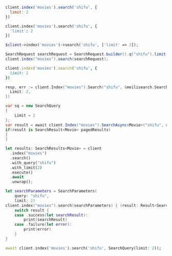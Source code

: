 <CodeGroup>

```javascript JS
client.index('movies').search('shifu', {
  limit: 2
})
```

```python Python
client.index('movies').search('shifu', {
  'limit': 2
})
```

```php PHP
$client->index('movies')->search('shifu', ['limit' => 2]);
```

```java Java
SearchRequest searchRequest = SearchRequest.builder().q("shifu").limit(2).build();
client.index("movies").search(searchRequest);
```

```ruby Ruby
client.index('movies').search('shifu', {
  limit: 2
})
```

```go Go
resp, err := client.Index("movies").Search("shifu", &meilisearch.SearchRequest{
  Limit: 2,
})
```

```csharp C#
var sq = new SearchQuery
{
    Limit = 2
};
var result = await client.Index("movies").SearchAsync<Movie>("shifu", sq);
if(result is SearchResult<Movie> pagedResults)
{
}
```

```rust Rust
let results: SearchResults<Movie> = client
  .index("movies")
  .search()
  .with_query("shifu")
  .with_limit(2)
  .execute()
  .await
  .unwrap();
```

```swift Swift
let searchParameters = SearchParameters(
    query: "shifu",
    limit: 2)
client.index("movies").search(searchParameters) { (result: Result<Searchable<Movie>, Swift.Error>) in
    switch result {
    case .success(let searchResult):
        print(searchResult)
    case .failure(let error):
        print(error)
    }
}
```

```dart Dart
await client.index('movies').search('shifu', SearchQuery(limit: 2));
```
</CodeGroup>